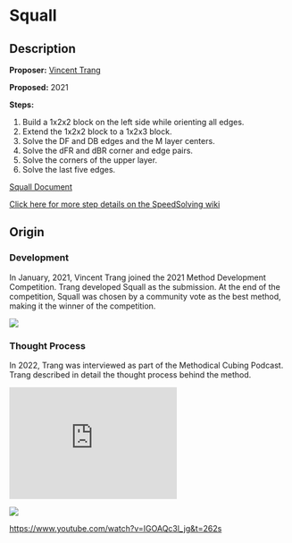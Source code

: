# Squall

## Description

**Proposer:** [Vincent Trang](CubingContributors/MethodDevelopers.md#trang-vincent-trangium)

**Proposed:** 2021

**Steps:**

1. Build a 1x2x2 block on the left side while orienting all edges.
2. Extend the 1x2x2 block to a 1x2x3 block.
3. Solve the DF and DB edges and the M layer centers.
4. Solve the dFR and dBR corner and edge pairs.
5. Solve the corners of the upper layer.
6. Solve the last five edges.

[Squall Document](https://docs.google.com/document/d/1rO-Dm8XuzQnczST27E9XNHqDCVAB-9kl3IS_C2NIgtk/edit)

[Click here for more step details on the SpeedSolving wiki](https://www.speedsolving.com/wiki/index.php?title=Squall)

## Origin

### Development

In January, 2021, Vincent Trang joined the 2021 Method Development Competition. Trang developed Squall as the submission. At the end of the competition, Squall was chosen by a community vote as the best method, making it the winner of the competition.

![](img/Squall/Comp.png)

### Thought Process

In 2022, Trang was interviewed as part of the Methodical Cubing Podcast. Trang described in detail the thought process behind the method.

<iframe width="300" height="200" src="https://www.youtube.com/embed/IGOAQc3l_jg?start=262s" frameborder="0" allow="accelerometer; autoplay; encrypted-media; gyroscope; picture-in-picture" allowfullscreen></iframe>

![](https://youtu.be/IGOAQc3l_jg)

https://www.youtube.com/watch?v=IGOAQc3l_jg&t=262s